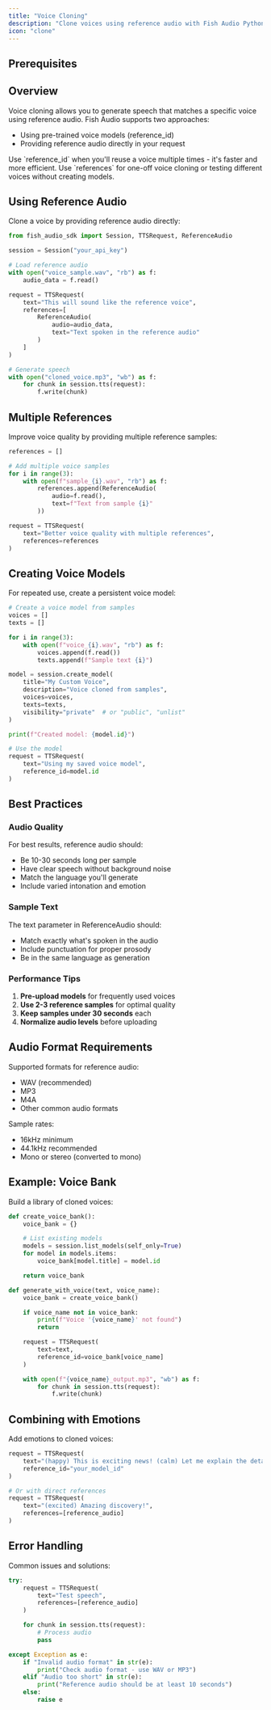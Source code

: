 ```yaml
---
title: "Voice Cloning"
description: "Clone voices using reference audio with Fish Audio Python SDK"
icon: "clone"
---
```



## Prerequisites

<Prerequisites />

## Overview

Voice cloning allows you to generate speech that matches a specific voice using reference audio. Fish Audio supports two approaches:
- Using pre-trained voice models (reference_id)
- Providing reference audio directly in your request

<Tip>
Use `reference_id` when you'll reuse a voice multiple times - it's faster and more efficient. Use `references` for one-off voice cloning or testing different voices without creating models.
</Tip>

## Using Reference Audio

Clone a voice by providing reference audio directly:

```python
from fish_audio_sdk import Session, TTSRequest, ReferenceAudio

session = Session("your_api_key")

# Load reference audio
with open("voice_sample.wav", "rb") as f:
    audio_data = f.read()

request = TTSRequest(
    text="This will sound like the reference voice",
    references=[
        ReferenceAudio(
            audio=audio_data,
            text="Text spoken in the reference audio"
        )
    ]
)

# Generate speech
with open("cloned_voice.mp3", "wb") as f:
    for chunk in session.tts(request):
        f.write(chunk)
```

## Multiple References

Improve voice quality by providing multiple reference samples:

```python
references = []

# Add multiple voice samples
for i in range(3):
    with open(f"sample_{i}.wav", "rb") as f:
        references.append(ReferenceAudio(
            audio=f.read(),
            text=f"Text from sample {i}"
        ))

request = TTSRequest(
    text="Better voice quality with multiple references",
    references=references
)
```

## Creating Voice Models

For repeated use, create a persistent voice model:

```python
# Create a voice model from samples
voices = []
texts = []

for i in range(3):
    with open(f"voice_{i}.wav", "rb") as f:
        voices.append(f.read())
        texts.append(f"Sample text {i}")

model = session.create_model(
    title="My Custom Voice",
    description="Voice cloned from samples",
    voices=voices,
    texts=texts,
    visibility="private"  # or "public", "unlist"
)

print(f"Created model: {model.id}")

# Use the model
request = TTSRequest(
    text="Using my saved voice model",
    reference_id=model.id
)
```

## Best Practices

### Audio Quality

For best results, reference audio should:
- Be 10-30 seconds long per sample
- Have clear speech without background noise
- Match the language you'll generate
- Include varied intonation and emotion

### Sample Text

The text parameter in ReferenceAudio should:
- Match exactly what's spoken in the audio
- Include punctuation for proper prosody
- Be in the same language as generation

### Performance Tips

1. **Pre-upload models** for frequently used voices
2. **Use 2-3 reference samples** for optimal quality
3. **Keep samples under 30 seconds** each
4. **Normalize audio levels** before uploading

## Audio Format Requirements

Supported formats for reference audio:
- WAV (recommended)
- MP3
- M4A
- Other common audio formats

Sample rates:
- 16kHz minimum
- 44.1kHz recommended
- Mono or stereo (converted to mono)

## Example: Voice Bank

Build a library of cloned voices:

```python
def create_voice_bank():
    voice_bank = {}

    # List existing models
    models = session.list_models(self_only=True)
    for model in models.items:
        voice_bank[model.title] = model.id

    return voice_bank

def generate_with_voice(text, voice_name):
    voice_bank = create_voice_bank()

    if voice_name not in voice_bank:
        print(f"Voice '{voice_name}' not found")
        return

    request = TTSRequest(
        text=text,
        reference_id=voice_bank[voice_name]
    )

    with open(f"{voice_name}_output.mp3", "wb") as f:
        for chunk in session.tts(request):
            f.write(chunk)
```

## Combining with Emotions

Add emotions to cloned voices:

```python
request = TTSRequest(
    text="(happy) This is exciting news! (calm) Let me explain the details.",
    reference_id="your_model_id"
)

# Or with direct references
request = TTSRequest(
    text="(excited) Amazing discovery!",
    references=[reference_audio]
)
```

## Error Handling

Common issues and solutions:

```python
try:
    request = TTSRequest(
        text="Test speech",
        references=[reference_audio]
    )

    for chunk in session.tts(request):
        # Process audio
        pass

except Exception as e:
    if "Invalid audio format" in str(e):
        print("Check audio format - use WAV or MP3")
    elif "Audio too short" in str(e):
        print("Reference audio should be at least 10 seconds")
    else:
        raise e
```
